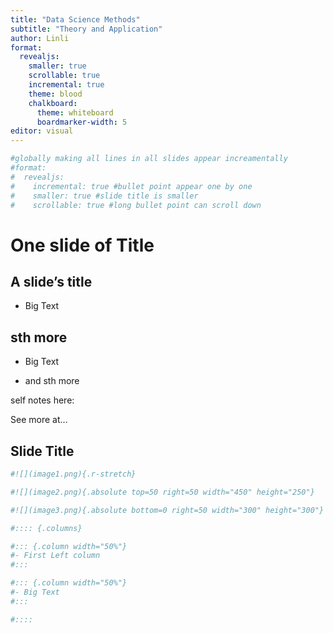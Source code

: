 ```yaml
---
title: "Data Science Methods"
subtitle: "Theory and Application"
author: Linli
format: 
  revealjs:
    smaller: true
    scrollable: true
    incremental: true
    theme: blood
    chalkboard: 
      theme: whiteboard
      boardmarker-width: 5
editor: visual
---
```


```r
#globally making all lines in all slides appear increamentally
#format: 
#  revealjs:
#    incremental: true #bullet point appear one by one
#    smaller: true #slide title is smaller
#    scrollable: true #long bullet point can scroll down
```

# One slide of Title

## A slide's title {auto-animate=true}

::: {.r-fit-text}
- Big Text
:::

## sth more {auto-animate=true}

- Big Text

::: {.fragment .highlight-blue}
- and sth more
:::




::: {.notes}
self notes here: 
:::

::: aside
See more at...
:::

## Slide Title {visibility="hidden"}

```r
#![](image1.png){.r-stretch}

#![](image2.png){.absolute top=50 right=50 width="450" height="250"}

#![](image3.png){.absolute bottom=0 right=50 width="300" height="300"}
```

```r
#:::: {.columns}

#::: {.column width="50%"}
#- First Left column
#:::

#::: {.column width="50%"}
#- Big Text
#:::

#::::
```


